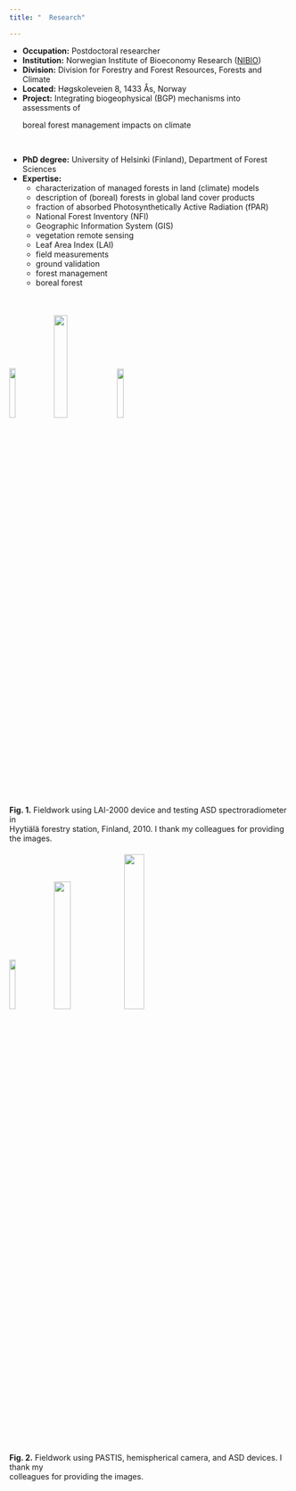 ```yaml
---
title: "  Research"

---
```


- __Occupation:__  Postdoctoral researcher
- __Institution:__ Norwegian Institute of Bioeconomy Research ([NIBIO](https://www.nibio.no/en/))
- __Division:__    Division for Forestry and Forest Resources, Forests and Climate
- __Located:__     Høgskoleveien 8, 1433 Ås, Norway 
- __Project:__     Integrating biogeophysical (BGP) mechanisms into assessments of <br/>
               <p> boreal forest management impacts on climate

<br>

- __PhD degree:__  University of Helsinki (Finland), Department of Forest Sciences
- __Expertise:__   
    - characterization of managed forests in land (climate) models
    - description of (boreal) forests in global land cover products
    - fraction of absorbed Photosynthetically Active Radiation (fPAR) 
    - National Forest Inventory (NFI) 
    - Geographic Information System (GIS)
    - vegetation remote sensing
    - Leaf Area Index (LAI) 
    - field measurements
    - ground validation
    - forest management 
    - boreal forest
    

<br>
  
  <h6><img  src="WorkFigs/titta.jpg" width="15.1%"/>  <img src="WorkFigs/torni.jpg" width="21.7%"/>  <img src="WorkFigs/metsaspektri.jpg" width="15%"/></h6>**Fig. 1.** Fieldwork using LAI-2000 device and testing ASD spectroradiometer in <br/> Hyytiälä forestry station, Finland, 2010. I thank my colleagues for providing the images.
  
  <h6><img  src="WorkFigs/pastis.png" width="15.1%"/>  <img src="WorkFigs/hemisph.png" width="24.2%"/>  <img src="WorkFigs/ASD_poznan.png" width="26.7%"/></h6>**Fig. 2.** Fieldwork using PASTIS, hemispherical camera, and ASD devices. I thank my <br/> colleagues for providing the images.


<br/>
<br/>
